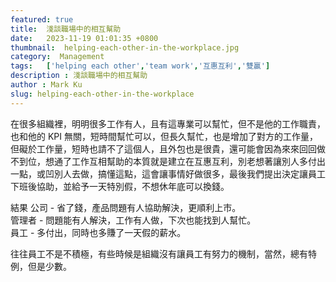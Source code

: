 ---
featured: true
title:  淺談職場中的相互幫助
date:   2023-11-19 01:01:35 +0800
thumbnail:  helping-each-other-in-the-workplace.jpg
category:  Management
tags:   ['helping each other','team work','互惠互利','雙贏']
description : 淺談職場中的相互幫助
author : Mark Ku
slug: helping-each-other-in-the-workplace
---
在很多組織裡，明明很多工作有人，且有這專業可以幫忙，但不是他的工作職責，也和他的 KPI 無關，短時間幫忙可以，但長久幫忙，也是增加了對方的工作量，但礙於工作量，短時也請不了這個人，且外包也是很貴，還可能會因為來來回回做不到位，想通了工作互相幫助的本質就是建立在互惠互利，別老想著讓別人多付出一點，或凹別人去做，搞懂這點，這會讓事情好做很多，最後我們提出決定讓員工下班後協助，並給予一天特別假，不想休年底可以換錢。  

結果
公司 - 省了錢，產品問題有人協助解決，更順利上市。  
管理者 - 問題能有人解決，工作有人做，下次也能找到人幫忙。  
員工 - 多付出，同時也多賺了一天假的薪水。  

往往員工不是不積極，有些時候是組織沒有讓員工有努力的機制，當然，總有特例，但是少數。